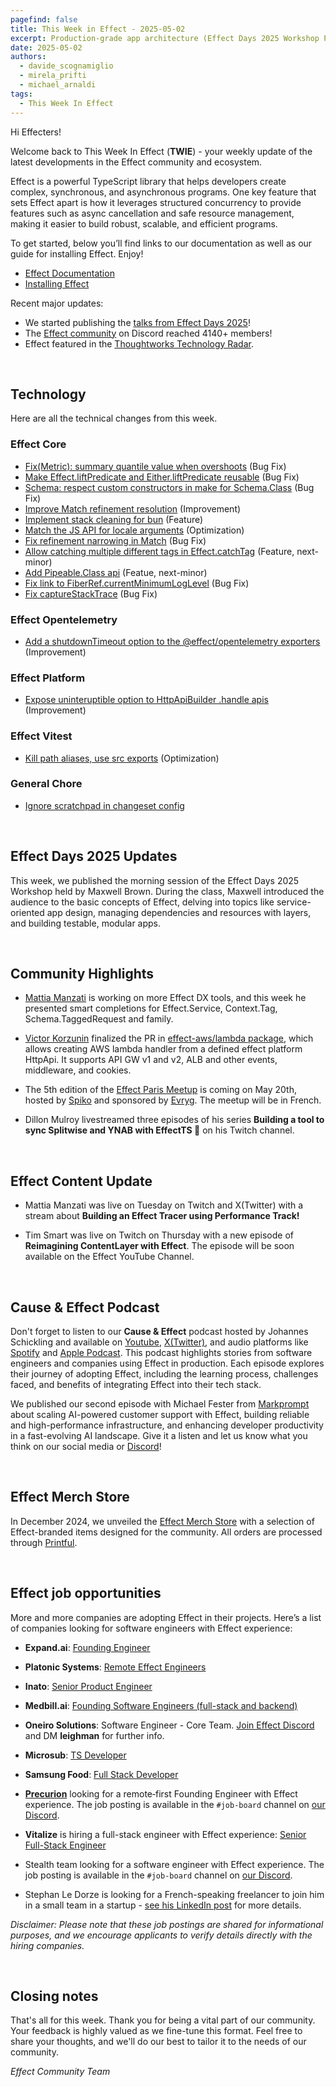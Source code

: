 ```yaml
---
pagefind: false
title: This Week in Effect - 2025-05-02
excerpt: Production-grade app architecture (Effect Days 2025 Workshop Part 1). Building an Effect tracer using performance track by Mattia Manzati.
date: 2025-05-02
authors:
  - davide_scognamiglio
  - mirela_prifti
  - michael_arnaldi
tags:
  - This Week In Effect
---
```



Hi Effecters!

Welcome back to This Week In Effect (**TWIE**) - your weekly update of the latest developments in the Effect community and ecosystem.

Effect is a powerful TypeScript library that helps developers create complex, synchronous, and asynchronous programs. One key feature that sets Effect apart is how it leverages structured concurrency to provide features such as async cancellation and safe resource management, making it easier to build robust, scalable, and efficient programs.

To get started, below you’ll find links to our documentation as well as our guide for installing Effect. Enjoy!

- [Effect Documentation](/docs/getting-started/introduction/)
- [Installing Effect](/docs/getting-started/installation/)

Recent major updates:

- We started publishing the [talks from Effect Days 2025](https://www.youtube.com/playlist?list=PLDf3uQLaK2B9bEBZbwMv04e_zSbRNPKH6)! 
- The [Effect community](https://discord.gg/effect-ts) on Discord reached 4140+ members!
- Effect featured in the [Thoughtworks Technology Radar](https://www.thoughtworks.com/radar/languages-and-frameworks/effect).

&nbsp;

## Technology

Here are all the technical changes from this week.

### Effect Core
- [Fix(Metric): summary quantile value when overshoots](https://github.com/Effect-TS/effect/pull/4794) (Bug Fix)
- [Make Effect.liftPredicate and Either.liftPredicate reusable](https://github.com/Effect-TS/effect/pull/4687) (Bug Fix)
- [Schema: respect custom constructors in make for Schema.Class](https://github.com/Effect-TS/effect/pull/4798) (Bug Fix)
- [Improve Match refinement resolution](https://github.com/Effect-TS/effect/pull/4800) (Improvement)
- [Implement stack cleaning for bun](https://github.com/Effect-TS/effect/pull/4805) (Feature)
- [Match the JS API for locale arguments](https://github.com/Effect-TS/effect/pull/4806) (Optimization)
- [Fix refinement narrowing in Match](https://github.com/Effect-TS/effect/pull/4809) (Bug Fix)
- [Allow catching multiple different tags in Effect.catchTag](https://github.com/Effect-TS/effect/pull/4796) (Feature, next-minor)
- [Add Pipeable.Class api](https://github.com/Effect-TS/effect/pull/4669) (Featue, next-minor)
- [Fix link to FiberRef.currentMinimumLogLevel](https://github.com/Effect-TS/effect/pull/4811) (Bug Fix)
- [Fix captureStackTrace](https://github.com/Effect-TS/effect/pull/4816) (Bug Fix)

### Effect Opentelemetry
- [Add a shutdownTimeout option to the @effect/opentelemetry exporters](https://github.com/Effect-TS/effect/pull/4808) (Improvement)

### Effect Platform
- [Expose uninteruptible option to HttpApiBuilder .handle apis](https://github.com/Effect-TS/effect/pull/4803) (Improvement)

### Effect Vitest
- [Kill path aliases, use src exports](https://github.com/Effect-TS/effect/pull/4778) (Optimization)

### General Chore
- [Ignore scratchpad in changeset config](https://github.com/Effect-TS/effect/pull/4807)

&nbsp;

## Effect Days 2025 Updates

This week, we published the morning session of the Effect Days 2025 Workshop held by Maxwell Brown.  During the class, Maxwell introduced the audience to the basic concepts of Effect, delving into topics like service-oriented app design, managing dependencies and resources with layers, and building testable, modular apps.
<YouTube
  id="https://www.youtube.com/embed/upXJJ9maWPc?si=Kuo42waF8ztnat0N"
  title="Production-grade app architecture with Effect (Effect Days 2025 Workshop - Part 1)"
/>


&nbsp;

## Community Highlights

- [Mattia Manzati](https://x.com/MattiaManzati) is working on more Effect DX tools, and this week he presented smart completions for Effect.Service, Context.Tag, Schema.TaggedRequest and family.
  <Tweet id="1917250272419516780" />

- [Victor Korzunin](https://x.com/F1oydRose) finalized the PR in [effect-aws/lambda package](https://github.com/floydspace/effect-aws), which allows creating AWS lambda handler from a defined effect platform HttpApi. It supports API GW v1 and v2, ALB and other events, middleware, and cookies.
  <Tweet id="1916657957909025023" />

- The 5th edition of the [Effect Paris Meetup](https://www.meetup.com/fr-FR/effect-paris/events/307558421) is coming on May 20th, hosted by [Spiko](https://www.spiko.io/) and sponsored by [Evryg](https://www.evryg.com/en). The meetup will be in French.
  <Tweet id="1917474538104754182" />

- Dillon Mulroy livestreamed three episodes of his series **Building a tool to sync Splitwise and YNAB with EffectTS 🚀** on his Twitch channel.

  <TwitchPlayerNonInteractive video="2444858253" />

&nbsp;
## Effect Content Update

- Mattia Manzati was live on Tuesday on Twitch and X(Twitter) with a stream about **Building an Effect Tracer using Performance Track!**
    
  <TwitchPlayerNonInteractive video="2444779197" />

- Tim Smart was live on Twitch on Thursday with a new episode of **Reimagining ContentLayer with Effect**. The episode will be soon available on the Effect YouTube Channel.

&nbsp;


## Cause & Effect Podcast

Don't forget to listen to our **Cause & Effect** podcast hosted by Johannes Schickling and available on [Youtube](https://www.youtube.com/@effect-ts), [X(Twitter)](https://x.com/EffectTS_/status/1861446144137531585), and audio platforms like [Spotify](https://open.spotify.com/episode/7Bkn7A8EXnoqWWmI0czAdz) and [Apple Podcast](https://podcasts.apple.com/us/podcast/cause-effect/id1781879869). This podcast highlights stories from software engineers and companies using Effect in production. Each episode explores their journey of adopting Effect, including the learning process, challenges faced, and benefits of integrating Effect into their tech stack.

We published our second episode with Michael Fester from [Markprompt](https://markprompt.com/) about scaling AI-powered customer support with Effect, building reliable and high-performance infrastructure, and enhancing developer productivity in a fast-evolving AI landscape. Give it a listen and let us know what you think on our social media or [Discord](https://discord.gg/effect-ts)!

<YouTube
  id="https://www.youtube.com/embed/8lz9-0y58Jc?si=YsdegK9T-axfe_Vm"
  title="Scaling AI for Customer Support at Markprompt with Effect | Cause & Effect #2"
/>

&nbsp;

## Effect Merch Store

In December 2024, we unveiled the [Effect Merch Store](https://effect.website/merch) with a selection of Effect-branded items designed for the community. All orders are processed through [Printful](https://www.printful.com/).

<Tweet id="1868605126862385238" />

&nbsp;

## Effect job opportunities

More and more companies are adopting Effect in their projects. Here’s a list of companies looking for software engineers with Effect experience:

- **Expand.ai**: [Founding Engineer](https://www.expand.ai/careers/founding-engineer)

- **Platonic Systems**: [Remote Effect Engineers](https://twitter.com/platonicsystems/status/1861470819861311945)

- **Inato**: [Senior Product Engineer](https://jobs.lever.co/inato/2bbbe759-d4ce-4cc4-8267-8bc998189469)

- **Medbill.ai**: [Founding Software Engineers (full-stack and backend)](https://www.linkedin.com/posts/codingtom_medbill-ai-activity-7260092522708762624-N7TH)

- **Oneiro Solutions**: Software Engineer - Core Team. [Join Effect Discord](https://discord.com/channels/795981131316985866/796153351372275743) and DM **leighman** for further info.

- **Microsub**: [TS Developer](https://x.com/0xdownshift/status/1880013835878154510)

- **Samsung Food**: [Full Stack Developer](https://whisk.bamboohr.com/careers/110)

- **[Precurion](https://precurion.com/)** looking for a remote‑first Founding Engineer with Effect experience. The job posting is available in the `#job-board` channel on [our Discord](https://discord.com/channels/795981131316985866/796153351372275743/1362610725931061258).

- **Vitalize** is hiring a full-stack engineer with Effect experience: [Senior Full-Stack Engineer](https://jobs.ashbyhq.com/vitalize/d907ba5f-0f2f-4bb4-931a-1680d6daf81a)

- Stealth team looking for a software engineer with Effect experience. The job posting is available in the `#job-board` channel on [our Discord](https://discord.com/channels/795981131316985866/796153351372275743/1362610725931061258).

- Stephan Le Dorze is looking for a French-speaking freelancer to join him in a small team in a startup - [see his LinkedIn post](https://www.linkedin.com/posts/stephaneledorze_mission-longue-avec-moi-entre-autre-activity-7310947252741570560-Bqsh/) for more details.

_Disclaimer: Please note that these job postings are shared for informational purposes, and we encourage applicants to verify details directly with the hiring companies._

&nbsp;

## Closing notes

That's all for this week. Thank you for being a vital part of our community. Your feedback is highly valued as we fine-tune this format. Feel free to share your thoughts, and we'll do our best to tailor it to the needs of our community.

_Effect Community Team_
